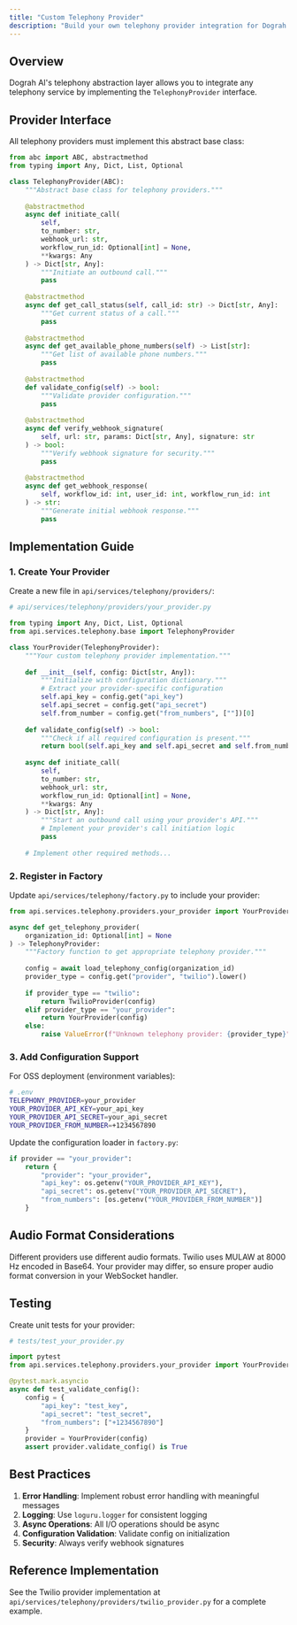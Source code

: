 ```yaml
---
title: "Custom Telephony Provider"
description: "Build your own telephony provider integration for Dograh AI"
---
```


## Overview

Dograh AI's telephony abstraction layer allows you to integrate any telephony service by implementing the `TelephonyProvider` interface.

## Provider Interface

All telephony providers must implement this abstract base class:

```python
from abc import ABC, abstractmethod
from typing import Any, Dict, List, Optional

class TelephonyProvider(ABC):
    """Abstract base class for telephony providers."""
    
    @abstractmethod
    async def initiate_call(
        self,
        to_number: str,
        webhook_url: str,
        workflow_run_id: Optional[int] = None,
        **kwargs: Any
    ) -> Dict[str, Any]:
        """Initiate an outbound call."""
        pass
    
    @abstractmethod
    async def get_call_status(self, call_id: str) -> Dict[str, Any]:
        """Get current status of a call."""
        pass
    
    @abstractmethod
    async def get_available_phone_numbers(self) -> List[str]:
        """Get list of available phone numbers."""
        pass
    
    @abstractmethod
    def validate_config(self) -> bool:
        """Validate provider configuration."""
        pass
    
    @abstractmethod
    async def verify_webhook_signature(
        self, url: str, params: Dict[str, Any], signature: str
    ) -> bool:
        """Verify webhook signature for security."""
        pass
    
    @abstractmethod
    async def get_webhook_response(
        self, workflow_id: int, user_id: int, workflow_run_id: int
    ) -> str:
        """Generate initial webhook response."""
        pass
```

## Implementation Guide

### 1. Create Your Provider

Create a new file in `api/services/telephony/providers/`:

```python
# api/services/telephony/providers/your_provider.py

from typing import Any, Dict, List, Optional
from api.services.telephony.base import TelephonyProvider

class YourProvider(TelephonyProvider):
    """Your custom telephony provider implementation."""
    
    def __init__(self, config: Dict[str, Any]):
        """Initialize with configuration dictionary."""
        # Extract your provider-specific configuration
        self.api_key = config.get("api_key")
        self.api_secret = config.get("api_secret")
        self.from_number = config.get("from_numbers", [""])[0]
    
    def validate_config(self) -> bool:
        """Check if all required configuration is present."""
        return bool(self.api_key and self.api_secret and self.from_number)
    
    async def initiate_call(
        self,
        to_number: str,
        webhook_url: str,
        workflow_run_id: Optional[int] = None,
        **kwargs: Any
    ) -> Dict[str, Any]:
        """Start an outbound call using your provider's API."""
        # Implement your provider's call initiation logic
        pass
    
    # Implement other required methods...
```

### 2. Register in Factory

Update `api/services/telephony/factory.py` to include your provider:

```python
from api.services.telephony.providers.your_provider import YourProvider

async def get_telephony_provider(
    organization_id: Optional[int] = None
) -> TelephonyProvider:
    """Factory function to get appropriate telephony provider."""
    
    config = await load_telephony_config(organization_id)
    provider_type = config.get("provider", "twilio").lower()
    
    if provider_type == "twilio":
        return TwilioProvider(config)
    elif provider_type == "your_provider":
        return YourProvider(config)
    else:
        raise ValueError(f"Unknown telephony provider: {provider_type}")
```

### 3. Add Configuration Support

For OSS deployment (environment variables):

```bash
# .env
TELEPHONY_PROVIDER=your_provider
YOUR_PROVIDER_API_KEY=your_api_key
YOUR_PROVIDER_API_SECRET=your_api_secret
YOUR_PROVIDER_FROM_NUMBER=+1234567890
```

Update the configuration loader in `factory.py`:

```python
if provider == "your_provider":
    return {
        "provider": "your_provider",
        "api_key": os.getenv("YOUR_PROVIDER_API_KEY"),
        "api_secret": os.getenv("YOUR_PROVIDER_API_SECRET"),
        "from_numbers": [os.getenv("YOUR_PROVIDER_FROM_NUMBER")]
    }
```

## Audio Format Considerations

Different providers use different audio formats. Twilio uses MULAW at 8000 Hz encoded in Base64. Your provider may differ, so ensure proper audio format conversion in your WebSocket handler.

## Testing

Create unit tests for your provider:

```python
# tests/test_your_provider.py

import pytest
from api.services.telephony.providers.your_provider import YourProvider

@pytest.mark.asyncio
async def test_validate_config():
    config = {
        "api_key": "test_key",
        "api_secret": "test_secret",
        "from_numbers": ["+1234567890"]
    }
    provider = YourProvider(config)
    assert provider.validate_config() is True
```

## Best Practices

1. **Error Handling**: Implement robust error handling with meaningful messages
2. **Logging**: Use `loguru.logger` for consistent logging
3. **Async Operations**: All I/O operations should be async
4. **Configuration Validation**: Validate config on initialization
5. **Security**: Always verify webhook signatures

## Reference Implementation

See the Twilio provider implementation at `api/services/telephony/providers/twilio_provider.py` for a complete example.